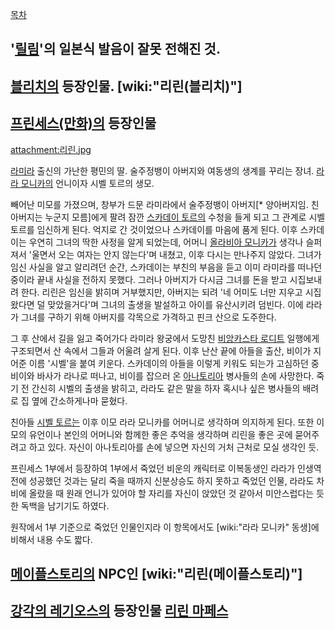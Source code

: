 [[목차]]

== '[[릴림]]'의 일본식 발음이 잘못 전해진 것. ==

== [[블리치]]의 등장인물. [wiki:"리린(블리치)"] ==

== [[프린세스(만화)]]의 등장인물 ==

attachment:리린.jpg

[[라미라]] 출신의 가난한 평민의 딸. 술주정뱅이 아버지와 여동생의 생계를 꾸리는 장녀.
[[라라 모니카]]의 언니이자 시벨 토르의 생모.

빼어난 미모를 가졌으며, 창부가 드문 라미라에서 술주정뱅이 아버지[* 양아버지임. 친아버지는 누군지 모름]에게 팔려 잠깐 [[스카데이 토르]]의 수청을 들게 되고 그 관계로 시벨 토르를 임신하게 된다. 억지로 간 것이었으나 스카데이를 마음에 품게 된다. 이후 스카데이는 우연히 그녀의 딱한 사정을 알게 되었는데, 어머니 [[올라비아 모니카]]가 생각나 슬퍼져서 '울면서 오는 여자는 안지 않는다'며 내쳤고, 이후 다시는 만나주지 않았다. 그녀가 임신 사실을 알고 알리려던 순간, 스카데이는 부친의 부음을 듣고 이미 라미라를 떠나던 중이라 끝내 사실을 전하지 못했다. 그러나 아버지가 다시금 그녀를 돈을 받고 시집보내려 한다. 리린은 임신을 밝히며 거부했지만, 아버지는 되려 '네 어미도 너만 지우고 시집왔다면 덜 맞았을거다'며 그녀의 출생을 발설하고 아이를 유산시키려 덤빈다. 이에 라라가 그녀를 구하기 위해 아버지를 각목으로 가격하고 핀크 산으로 도주한다.

그 후 산에서 길을 잃고 죽어가다 라미라 왕궁에서 도망친 [[비앙카스타 로디트]] 일행에게 구조되면서 산 속에서 그들과 어울려 살게 된다. 이후 난산 끝에 아들을 출산, 비이가 지어준 이름 '시벨'을 붙여 키운다. 스카데이의 아들을 이렇게 키워도 되는가 고심하던 중 비이와 바사가 라나로 떠나고, 비이를 잡으러 온 [[아나토리아]] 병사들의 손에 사망한다. 죽기 전 간신히 시벨의 출생을 밝히고, 라라도 같은 말을 하자 혹시나 싶은 병사들의 배려로 집 옆에 간소하게나마 묻혔다.

친아들 [[시벨 토르]]는 이후 이모 라라 모니카를 어머니로 생각하며 의지하게 된다. 또한 이모의 유언이나 본인의 어머니와 함께한 좋은 추억을 생각하며 리린을 좋은 곳에 묻어주려고 하고 있다. 자신이 아나토리아를 손에 넣으면 자신의 거처 근처로 모실 생각인 듯.

프린세스 1부에서 등장하여 1부에서 죽었던 비운의 캐릭터로 이복동생인 라라가 인생역전에 성공했던 것과는 달리 죽을 때까지 신분상승도 하지 못하고 죽었던 인물, 라라도 차비에 올랐을 때 원래 언니가 있어야 할 자리를 자신이 앉았던 것 같아서 미안스럽다는 듯한 독백을 남기기도 하였다.

원작에서 1부 기준으로 죽었던 인물인지라 이 항목에서도 [wiki:"라라 모니카" 동생]에 비해서 내용 수도 짧다. 
== [[메이플스토리]]의 NPC인 [wiki:"리린(메이플스토리)"] ==

== [[강각의 레기오스]]의 등장인물 [[리린 마페스]] ==
